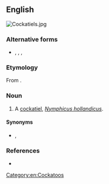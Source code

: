 ==English==
[[Image:Cockatiels.jpg|thumb|right]]
{{wikipedia|Cockatiel}}

===Alternative forms===
* {{l|en|quarien}}, {{l|en|quarrian}}, {{l|en|quarrien}}, {{l|en|quarry hen}}

===Etymology===
From {{bor|en|wrh|guwarrayiŋ}}.

===Noun===
{{en-noun}}

# A [[cockatiel]], ''[[Nymphicus hollandicus]]''.

====Synonyms====
* {{l|en|cockatiel}}, {{l|en|weero}}

===References===
* {{cite-book|author=Dixon, R. M. W., Bruce Moore, W. S. Ramson, Mandy Thomas|year=2006|title=Australian Aboriginal Words in English: Their Origin and Meaning|edition=2nd ed.|publisher=Oxford University Press|isbn=0-19-554073-5|page=87}}

[[Category:en:Cockatoos]]